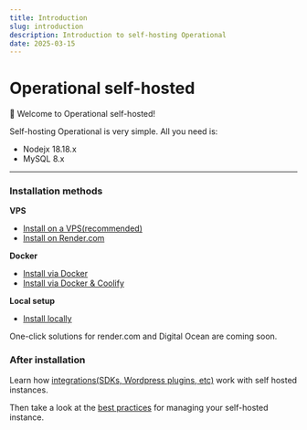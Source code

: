 ```yaml
---
title: Introduction
slug: introduction
description: Introduction to self-hosting Operational
date: 2025-03-15
---
```



# Operational self-hosted

👋 Welcome to Operational self-hosted!

Self-hosting Operational is very simple. All you need is:

- Nodejx 18.18.x
- MySQL 8.x

---

### Installation methods

**VPS**

- [Install on a VPS(recommended)](/selfhosted/install-on-vps)
- [Install on Render.com](/selfhosted/install-on-render)

**Docker**

- [Install via Docker](/selfhosted/install-via-docker)
- [Install via Docker & Coolify](/selfhosted/install-via-docker-and-coolify)

**Local setup**

- [Install locally](/selfhosted/install-locally)

One-click solutions for render.com and Digital Ocean are coming soon.

### After installation

Learn how [integrations(SDKs, Wordpress plugins, etc)](/selfhosted/integrations) work with self hosted instances.

Then take a look at the [best practices](/selfhosted/best-practices) for managing your self-hosted instance.
